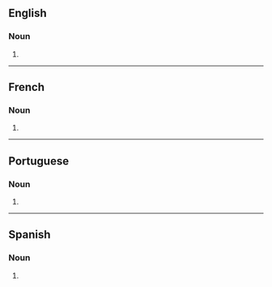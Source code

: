 {{also|pomélos}}

==English==

===Noun===
{{head|en|noun form}}

# {{plural of|en|pomelo}}

----

==French==

===Noun===
{{head|fr|noun plural form}}

# {{plural of|fr|pomelo}}

----

==Portuguese==

===Noun===
{{head|pt|noun plural form}}

# {{plural of|pt|pomelo}}

----

==Spanish==

===Noun===
{{head|es|noun form}}

# {{plural of|es|pomelo}}